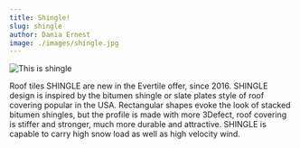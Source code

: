 ```yaml
---
title: Shingle!
slug: shingle
author: Dania Ernest
image: ./images/shingle.jpg
---
```


![This is shingle](./images/shingle.jpg)

Roof tiles SHINGLE are new in the Evertile offer, since 2016. SHINGLE design is inspired by the bitumen shingle or slate plates style of roof covering popular in the USA. Rectangular shapes evoke the look of stacked bitumen shingles, but the profile is made with more 3Defect, roof covering is stiffer and stronger, much more durable and attractive. SHINGLE is capable to carry high snow load as well as high velocity wind.
